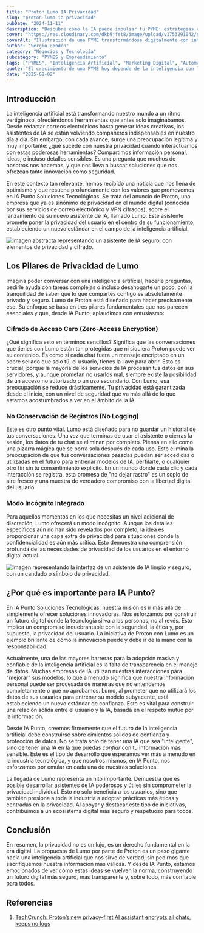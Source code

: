 ```yaml
---
title: "Proton Lumo IA Privacidad"
slug: "proton-lumo-ia-privacidad"
pubDate: "2024-11-11"
description: "Descubre cómo la IA puede impulsar tu PYME: estrategias concretas de marketing, automatización y datos para aumentar ventas."
cover: "https://res.cloudinary.com/dkb9jfet8/image/upload/v1753291042/small-business_kk56r6.jpg"
coverAlt: "Ilustración de una PYME transformándose digitalmente con inteligencia artificial."
author: "Sergio Rondón"
category: "Negocios y Tecnología"
subcategory: "PYMES y Emprendimiento"
tags: ["PYMES", "Inteligencia Artificial", "Marketing Digital", "Automatización", "Ventas"]
quote: "El crecimiento de una PYME hoy depende de la inteligencia con la que se aplican datos, IA y estrategia. — Sergio Rondón"
date: "2025-08-02"
---
```




<h2 id="introduccion">Introducción</h2>

La inteligencia artificial está transformando nuestro mundo a un ritmo vertiginoso, ofreciéndonos herramientas que antes solo imaginábamos. Desde redactar correos electrónicos hasta generar ideas creativas, los asistentes de IA se están volviendo compañeros indispensables en nuestro día a día. Sin embargo, con cada avance, surge una preocupación legítima y muy importante: ¿qué sucede con nuestra privacidad cuando interactuamos con estas poderosas herramientas? Compartimos información personal, ideas, e incluso detalles sensibles. Es una pregunta que muchos de nosotros nos hacemos, y que nos lleva a buscar soluciones que nos ofrezcan tanto innovación como seguridad.

En este contexto tan relevante, hemos recibido una noticia que nos llena de optimismo y que resuena profundamente con los valores que promovemos en IA Punto Soluciones Tecnológicas. Se trata del anuncio de Proton, una empresa que ya es sinónimo de privacidad en el mundo digital (conocida por sus servicios de correo electrónico y VPN cifrados), sobre el lanzamiento de su nuevo asistente de IA, llamado Lumo. Este asistente promete poner la privacidad del usuario en el centro de su funcionamiento, estableciendo un nuevo estándar en el campo de la inteligencia artificial.

<img src="https://images.unsplash.com/photo-1620023023712-4f7f6f1f3a3a?auto=format&fit=crop&w=800&q=80" alt="Imagen abstracta representando un asistente de IA seguro, con elementos de privacidad y cifrado." />

<h2 id="los-pilares-de-privacidad-de-lumo">Los Pilares de Privacidad de Lumo</h2>

Imagina poder conversar con una inteligencia artificial, hacerle preguntas, pedirle ayuda con tareas complejas o incluso desahogarte un poco, con la tranquilidad de saber que lo que compartes contigo es absolutamente privado y seguro. Lumo de Proton está diseñado para hacer precisamente eso. Su enfoque se basa en tres pilares fundamentales que nos parecen esenciales y que, desde IA Punto, aplaudimos con entusiasmo:

<h3 id="cifrado-de-acceso-cero-zero-access-encryption">Cifrado de Acceso Cero (Zero-Access Encryption)</h3>

¿Qué significa esto en términos sencillos? Significa que las conversaciones que tienes con Lumo están tan protegidas que ni siquiera Proton puede ver su contenido. Es como si cada chat fuera un mensaje encriptado en un sobre sellado que solo tú, el usuario, tienes la llave para abrir. Esto es crucial, porque la mayoría de los servicios de IA procesan tus datos en sus servidores, y aunque prometan no usarlos mal, siempre existe la posibilidad de un acceso no autorizado o un uso secundario. Con Lumo, esa preocupación se reduce drásticamente. Tu privacidad está garantizada desde el inicio, con un nivel de seguridad que va más allá de lo que estamos acostumbrados a ver en el ámbito de la IA.

<h3 id="no-conservacion-de-registros-no-logging">No Conservación de Registros (No Logging)</h3>

Este es otro punto vital. Lumo está diseñado para no guardar un historial de tus conversaciones. Una vez que terminas de usar el asistente o cierras la sesión, los datos de tu chat se eliminan por completo. Piensa en ello como una pizarra mágica que se borra sola después de cada uso. Esto elimina la preocupación de que tus conversaciones pasadas puedan ser accedidas o utilizadas en el futuro para entrenar modelos de IA, perfilarte, o cualquier otro fin sin tu consentimiento explícito. En un mundo donde cada clic y cada interacción se registra, esta promesa de "no dejar rastro" es un soplo de aire fresco y una muestra de verdadero compromiso con la libertad digital del usuario.

<h3 id="modo-incognito-integrado">Modo Incógnito Integrado</h3>

Para aquellos momentos en los que necesitas un nivel adicional de discreción, Lumo ofrecerá un modo incógnito. Aunque los detalles específicos aún no han sido revelados por completo, la idea es proporcionar una capa extra de privacidad para situaciones donde la confidencialidad es aún más crítica. Esto demuestra una comprensión profunda de las necesidades de privacidad de los usuarios en el entorno digital actual.

<img src="https://images.unsplash.com/photo-1542845181-a20c35e38a16?auto=format&fit=crop&w=800&q=80" alt="Imagen representando la interfaz de un asistente de IA limpio y seguro, con un candado o símbolo de privacidad." />

<h2 id="por-que-es-importante-para-ia-punto">¿Por qué es importante para IA Punto?</h2>

En IA Punto Soluciones Tecnológicas, nuestra misión es ir más allá de simplemente ofrecer soluciones innovadoras. Nos esforzamos por construir un futuro digital donde la tecnología sirva a las personas, no al revés. Esto implica un compromiso inquebrantable con la seguridad, la ética y, por supuesto, la privacidad del usuario. La iniciativa de Proton con Lumo es un ejemplo brillante de cómo la innovación puede y debe ir de la mano con la responsabilidad.

Actualmente, una de las mayores barreras para la adopción masiva y confiable de la inteligencia artificial es la falta de transparencia en el manejo de datos. Muchas empresas de IA utilizan nuestras interacciones para "mejorar" sus modelos, lo que a menudo significa que nuestra información personal puede ser procesada de maneras que no entendemos completamente o que no aprobamos. Lumo, al prometer que no utilizará los datos de sus usuarios para entrenar su modelo subyacente, está estableciendo un nuevo estándar de confianza. Esto es vital para construir una relación sólida entre el usuario y la IA, basada en el respeto mutuo por la información.

Desde IA Punto, creemos firmemente que el futuro de la inteligencia artificial debe construirse sobre cimientos sólidos de confianza y protección de datos. No se trata solo de tener una IA que sea "inteligente", sino de tener una IA en la que puedas *confiar* con tu información más sensible. Este es el tipo de desarrollo que esperamos ver más a menudo en la industria tecnológica, y que nosotros mismos, en IA Punto, nos esforzamos por emular en cada una de nuestras soluciones.

La llegada de Lumo representa un hito importante. Demuestra que es posible desarrollar asistentes de IA poderosos y útiles sin comprometer la privacidad individual. Esto no solo beneficia a los usuarios, sino que también presiona a toda la industria a adoptar prácticas más éticas y centradas en la privacidad. Al apoyar y destacar este tipo de iniciativas, contribuimos a un ecosistema digital más seguro y respetuoso para todos.

<h2 id="conclusion">Conclusión</h2>

En resumen, la privacidad no es un lujo, es un derecho fundamental en la era digital. La propuesta de Lumo por parte de Proton es un paso gigante hacia una inteligencia artificial que nos sirve de verdad, sin pedirnos que sacrifiquemos nuestra información más valiosa. Y desde IA Punto, estamos emocionados de ver cómo estas ideas se vuelven la norma, construyendo un futuro digital más seguro, más transparente y, sobre todo, más confiable para todos.

<h2 id="referencias">Referencias</h2>

1.  <a href="https://techcrunch.com/2025/07/23/protons-new-privacy-first-ai-assistant-encrypts-all-chats-keeps-no-logs/" target="_blank" rel="noopener noreferrer">TechCrunch: Proton’s new privacy-first AI assistant encrypts all chats, keeps no logs</a>

